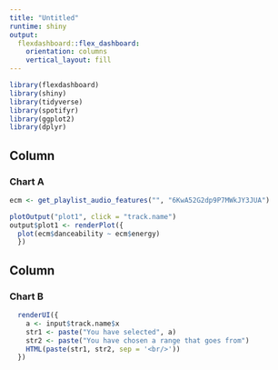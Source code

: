 ```yaml
---
title: "Untitled"
runtime: shiny
output: 
  flexdashboard::flex_dashboard:
    orientation: columns
    vertical_layout: fill
---
```


```r
library(flexdashboard)
library(shiny)
library(tidyverse)
library(spotifyr)
library(ggplot2)
library(dplyr)
```

Column {data-width=650}
-----------------------------------------------------------------------

### Chart A

```r
ecm <- get_playlist_audio_features("", "6KwA52G2dp9P7MWkJY3JUA")

plotOutput("plot1", click = "track.name")
output$plot1 <- renderPlot({
  plot(ecm$danceability ~ ecm$energy)
  })


```

Column {data-width=350}
-----------------------------------------------------------------------

### Chart B

```r
  renderUI({
    a <- input$track.name$x
    str1 <- paste("You have selected", a)
    str2 <- paste("You have chosen a range that goes from")
    HTML(paste(str1, str2, sep = '<br/>'))
  })
```
